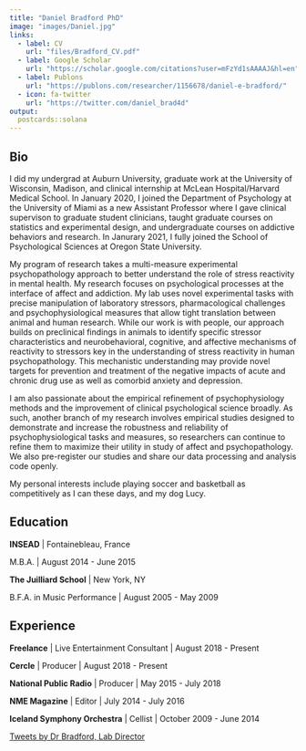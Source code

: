```yaml
---
title: "Daniel Bradford PhD"
image: "images/Daniel.jpg"
links:
  - label: CV
    url: "files/Bradford_CV.pdf"
  - label: Google Scholar
    url: "https://scholar.google.com/citations?user=mFzYd1sAAAAJ&hl=en"
  - label: Publons
    url: "https://publons.com/researcher/1156678/daniel-e-bradford/"
  - icon: fa-twitter
    url: "https://twitter.com/daniel_brad4d"
output:
  postcards::solana
---
```

 
## Bio

I did my undergrad at Auburn University, graduate work at the University of Wisconsin, Madison, and clinical internship at McLean Hospital/Harvard Medical School. In January 2020, I joined the Department of Psychology at the University of Miami as a new Assistant Professor where I gave clinical supervison to graduate student clinicians, taught graduate courses on statistics and experimental design, and undergraduate courses on addictive behaviors and research. In Janurary 2021, I fully joined the School of Psychological 
Sciences at Oregon State University.

My program of research takes a multi-measure experimental psychopathology approach to better understand the role of stress reactivity in mental health. My research focuses on psychological processes at the interface of affect and addiction. My lab uses novel experimental tasks with precise manipulation of laboratory stressors, pharmacological challenges and psychophysiological measures that allow tight translation between animal and human research. While our work is with people, our approach builds on preclinical findings in animals to identify specific stressor characteristics and neurobehavioral, cognitive, and affective mechanisms of reactivity to stressors key in the understanding of stress reactivity in human psychopathology. This mechanistic understanding may provide novel targets for prevention and treatment of the negative impacts of acute and chronic drug use as well as comorbid anxiety and depression.

I am also passionate about the empirical refinement of psychophysiology methods and the improvement of clinical psychological science broadly. As such, another branch of my research involves empirical studies designed to demonstrate and increase the robustness and reliability of psychophysiological tasks and measures, so researchers can continue to refine them to maximize their utility in study of affect and psychopathology. We also pre-register our studies and share our data processing and analysis code openly.

My personal interests include playing soccer and basketball as competitively as I can these days, and my dog Lucy.

## Education

**INSEAD** | Fontainebleau, France

M.B.A. | August 2014 - June 2015

**The Juilliard School** | New York, NY

B.F.A. in Music Performance | August 2005 - May 2009

## Experience

**Freelance** | Live Entertainment Consultant | August 2018 - Present

**Cercle** | Producer | August 2018 - Present

**National Public Radio** | Producer | May 2015 - July 2018

**NME Magazine** | Editor | July 2014 - July 2016

**Iceland Symphony Orchestra** | Cellist | October 2009 - June 2014

<a class="twitter-timeline" data-theme="dark" data-height = '500' href="https://twitter.com/Daniel_Brad4d?ref_src=twsrc%5Etfw">Tweets by Dr Bradford, Lab Director</a> <script async src="https://platform.twitter.com/widgets.js" charset="utf-8"></script>
